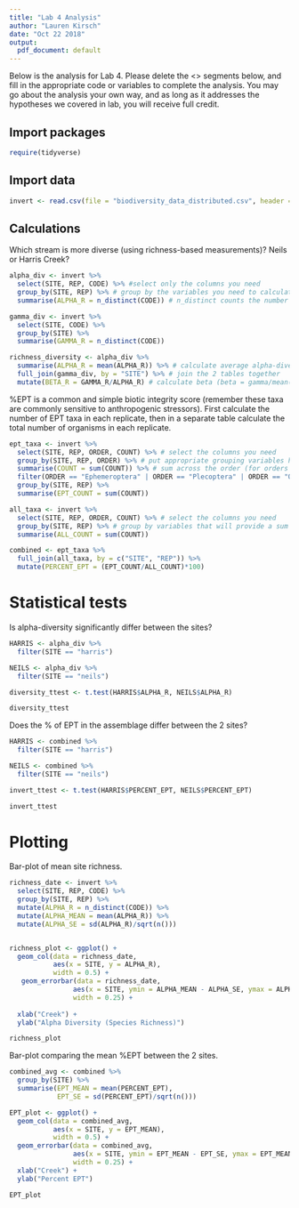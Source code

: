 ```yaml
---
title: "Lab 4 Analysis"
author: "Lauren Kirsch"
date: "Oct 22 2018"
output:
  pdf_document: default
---
```


Below is the analysis for Lab 4. Please delete the <> segments below, and fill in the appropriate code or variables to complete the analysis. You may go about the analysis your own way, and as long as it addresses the hypotheses we covered in lab, you will receive full credit.


## Import packages


```r
require(tidyverse)
```


## Import data


```r
invert <- read.csv(file = "biodiversity_data_distributed.csv", header = T, sep = ",")
```

## Calculations



Which stream is more diverse (using richness-based measurements)? Neils or Harris Creek? 


```r
alpha_div <- invert %>%
  select(SITE, REP, CODE) %>% #select only the columns you need
  group_by(SITE, REP) %>% # group by the variables you need to calculate alpha-diversity
  summarise(ALPHA_R = n_distinct(CODE)) # n_distinct counts the number of unique things in a column

gamma_div <- invert %>%
  select(SITE, CODE) %>%
  group_by(SITE) %>%
  summarise(GAMMA_R = n_distinct(CODE))
```


```r
richness_diversity <- alpha_div %>%
  summarise(ALPHA_R = mean(ALPHA_R)) %>% # calculate average alpha-diversity per site
  full_join(gamma_div, by = "SITE") %>% # join the 2 tables together
  mutate(BETA_R = GAMMA_R/ALPHA_R) # calculate beta (beta = gamma/mean(alpha))
```



%EPT is a common and simple biotic integrity score (remember these taxa are commonly sensitive to anthropogenic stressors). First calculate the number of EPT taxa in each replicate, then in a separate table calculate the total number of organisms in each replicate.


```r
ept_taxa <- invert %>%
  select(SITE, REP, ORDER, COUNT) %>% # select the columns you need
  group_by(SITE, REP, ORDER) %>% # put appropriate grouping variables here
  summarise(COUNT = sum(COUNT)) %>% # sum across the order (for orders with more than one genus)
  filter(ORDER == "Ephemeroptera" | ORDER == "Plecoptera" | ORDER == "Odonata") %>%
  group_by(SITE, REP) %>%
  summarise(EPT_COUNT = sum(COUNT))
```

```r
all_taxa <- invert %>%
  select(SITE, REP, ORDER, COUNT) %>% # select the columns you need
  group_by(SITE, REP) %>% # group by variables that will provide a sum across the entire site
  summarise(ALL_COUNT = sum(COUNT))
```

```r
combined <- ept_taxa %>%
  full_join(all_taxa, by = c("SITE", "REP")) %>%
  mutate(PERCENT_EPT = (EPT_COUNT/ALL_COUNT)*100)
```

# Statistical tests

Is alpha-diversity significantly differ between the sites?

```r
HARRIS <- alpha_div %>%
  filter(SITE == "harris") 

NEILS <- alpha_div %>%
  filter(SITE == "neils") 
```
  
```r
diversity_ttest <- t.test(HARRIS$ALPHA_R, NEILS$ALPHA_R)

diversity_ttest
```

Does the % of EPT in the assemblage differ between the 2 sites?

```r
HARRIS <- combined %>%
  filter(SITE == "harris") 

NEILS <- combined %>%
  filter(SITE == "neils") 
```
  
```r
invert_ttest <- t.test(HARRIS$PERCENT_EPT, NEILS$PERCENT_EPT)

invert_ttest
```

# Plotting

Bar-plot of mean site richness.

```r
richness_date <- invert %>%
  select(SITE, REP, CODE) %>% 
  group_by(SITE, REP) %>% 
  mutate(ALPHA_R = n_distinct(CODE)) %>%
  mutate(ALPHA_MEAN = mean(ALPHA_R)) %>%
  mutate(ALPHA_SE = sd(ALPHA_R)/sqrt(n()))


richness_plot <- ggplot() +
  geom_col(data = richness_date,
           aes(x = SITE, y = ALPHA_R),
           width = 0.5) +
   geom_errorbar(data = richness_date,
                aes(x = SITE, ymin = ALPHA_MEAN - ALPHA_SE, ymax = ALPHA_MEAN + ALPHA_SE),
                width = 0.25) +
 
  xlab("Creek") +
  ylab("Alpha Diversity (Species Richness)")

richness_plot
```



Bar-plot comparing the mean %EPT between the 2 sites.

```r
combined_avg <- combined %>%
  group_by(SITE) %>%
  summarise(EPT_MEAN = mean(PERCENT_EPT),
            EPT_SE = sd(PERCENT_EPT)/sqrt(n()))

EPT_plot <- ggplot() +
  geom_col(data = combined_avg,
           aes(x = SITE, y = EPT_MEAN),
           width = 0.5) +
  geom_errorbar(data = combined_avg,
                aes(x = SITE, ymin = EPT_MEAN - EPT_SE, ymax = EPT_MEAN + EPT_SE),
                width = 0.25) +
  xlab("Creek") +
  ylab("Percent EPT")

EPT_plot
```



